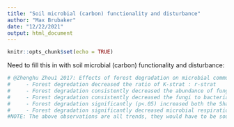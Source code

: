```yaml
---
title: "Soil microbial (carbon) functionality and disturbance"
author: "Max Brubaker"
date: "12/22/2021"
output: html_document
---
```


```r
knitr::opts_chunk$set(echo = TRUE)
```

Need to fill this in with soil microbial (carbon) functionality and disturbance:


```r
# @Zhenghu Zhou1 2017: Effects of forest degradation on microbial communities and soil carbon cycling: A global meta-analysis
#     - Forest degredation decreased the ratio of K-strat : r-strat
#     - Forest degradation consistently decreased the abundance of fungi across all the land-use change types
#     - Forest degradation consistently decreased the fungi to bacteria ratio, (this suggests fungi are more senstive to degredation)
#     - Forest degradation significantly (p<.05) increased both the Shannon index and richness for all the land-use change types except for         the Shannon index for the conversion of primary forest to secondary forest
#     - Forest degradation significantly decreased microbial respiration, but increased the qCO2 across all the land-use change                     types.... This indicates that reduction in microbial respiration was likely due to physical loss of microbial biomass, as the               microbial respiration rate per microbial unit (qCO2) increased
#NOTE: The above observations are all trends, they would have to be sourced and checked to see how microbial abundances were determined.


```


